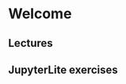 # Welcome

## Lectures 

[](users/percyfal/index.qmd)

## JupyterLite exercises

[](jlite/index.html)
